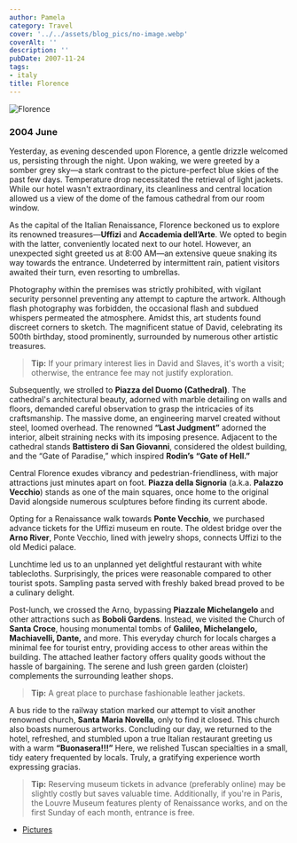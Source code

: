 ```yaml
---
author: Pamela
category: Travel
cover: '../../assets/blog_pics/no-image.webp'
coverAlt: ''
description: ''
pubDate: 2007-11-24
tags:
- italy
title: Florence
---
```



<Image src={pic1} alt="Florence"/>

### 2004 June 

Yesterday, as evening descended upon Florence, a gentle drizzle welcomed us, persisting through the night. Upon waking, we were greeted by a somber grey sky—a stark contrast to the picture-perfect blue skies of the past few days. Temperature drop necessitated the retrieval of light jackets. While our hotel wasn't extraordinary, its cleanliness and central location allowed us a view of the dome of the famous cathedral from our room window.

As the capital of the Italian Renaissance, Florence beckoned us to explore its renowned treasures—**Uffizi** and **Accademia dell’Arte**. We opted to begin with the latter, conveniently located next to our hotel. However, an unexpected sight greeted us at 8:00 AM—an extensive queue snaking its way towards the entrance. Undeterred by intermittent rain, patient visitors awaited their turn, even resorting to umbrellas.

Photography within the premises was strictly prohibited, with vigilant security personnel preventing any attempt to capture the artwork. Although flash photography was forbidden, the occasional flash and subdued whispers permeated the atmosphere. Amidst this, art students found discreet corners to sketch. The magnificent statue of David, celebrating its 500th birthday, stood prominently, surrounded by numerous other artistic treasures.

> **Tip:** If your primary interest lies in David and Slaves, it's worth a visit; otherwise, the entrance fee may not justify exploration.

Subsequently, we strolled to **Piazza del Duomo (Cathedral)**. The cathedral's architectural beauty, adorned with marble detailing on walls and floors, demanded careful observation to grasp the intricacies of its craftsmanship. The massive dome, an engineering marvel created without steel, loomed overhead. The renowned **“Last Judgment”** adorned the interior, albeit straining necks with its imposing presence. Adjacent to the cathedral stands **Battistero di San Giovanni**, considered the oldest building, and the “Gate of Paradise,” which inspired **Rodin’s** **“Gate of Hell.”**

Central Florence exudes vibrancy and pedestrian-friendliness, with major attractions just minutes apart on foot. **Piazza della Signoria** (a.k.a. **Palazzo Vecchio**) stands as one of the main squares, once home to the original David alongside numerous sculptures before finding its current abode.

Opting for a Renaissance walk towards **Ponte Vecchio**, we purchased advance tickets for the Uffizi museum en route. The oldest bridge over the **Arno River**, Ponte Vecchio, lined with jewelry shops, connects Uffizi to the old Medici palace.

Lunchtime led us to an unplanned yet delightful restaurant with white tablecloths. Surprisingly, the prices were reasonable compared to other tourist spots. Sampling pasta served with freshly baked bread proved to be a culinary delight.

Post-lunch, we crossed the Arno, bypassing **Piazzale Michelangelo** and other attractions such as **Boboli Gardens**. Instead, we visited the Church of **Santa Croce**, housing monumental tombs of **Galileo, Michelangelo, Machiavelli, Dante,** and more. This everyday church for locals charges a minimal fee for tourist entry, providing access to other areas within the building. The attached leather factory offers quality goods without the hassle of bargaining. The serene and lush green garden (cloister) complements the surrounding leather shops.

> **Tip:** A great place to purchase fashionable leather jackets.

A bus ride to the railway station marked our attempt to visit another renowned church, **Santa Maria Novella**, only to find it closed. This church also boasts numerous artworks. Concluding our day, we returned to the hotel, refreshed, and stumbled upon a true Italian restaurant greeting us with a warm **“Buonasera!!!”** Here, we relished Tuscan specialties in a small, tidy eatery frequented by locals. Truly, a gratifying experience worth expressing gracias.

> **Tip:** Reserving museum tickets in advance (preferably online) may be slightly costly but saves valuable time. Additionally, if you're in Paris, the Louvre Museum features plenty of Renaissance works, and on the first Sunday of each month, entrance is free.

- [Pictures](https://www.flickr.com/photos/santm/albums/72157638398556223/with/11231436533)